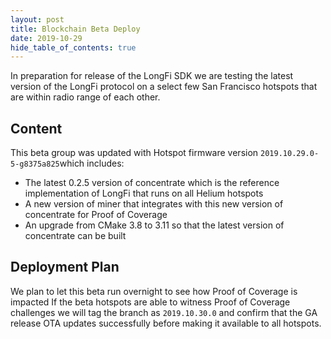 ```yaml
---
layout: post
title: Blockchain Beta Deploy
date: 2019-10-29
hide_table_of_contents: true
---
```


In preparation for release of the LongFi SDK we are testing the latest version of the LongFi
protocol on a select few San Francisco hotspots that are within radio range of each other.

<!--truncate-->

## Content

This beta group was updated with Hotspot firmware version `2019.10.29.0-5-g8375a825`which includes:

- The latest 0.2.5 version of concentrate which is the reference implementation of LongFi that runs
  on all Helium hotspots
- A new version of miner that integrates with this new version of concentrate for Proof of Coverage
- An upgrade from CMake 3.8 to 3.11 so that the latest version of concentrate can be built

## Deployment Plan

We plan to let this beta run overnight to see how Proof of Coverage is impacted If the beta hotspots
are able to witness Proof of Coverage challenges we will tag the branch as `2019.10.30.0` and
confirm that the GA release OTA updates successfully before making it available to all hotspots.
